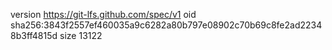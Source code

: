 version https://git-lfs.github.com/spec/v1
oid sha256:3843f2557ef460035a9c6282a80b797e08902c70b69c8fe2ad22348b3ff4815d
size 13122
